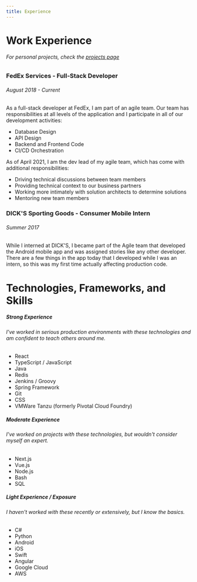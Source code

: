 ```yaml
---
title: Experience
---
```

# Work Experience
###### For personal projects, check the [projects page](/projects)

### FedEx Services - Full-Stack Developer
###### August 2018 - Current
As a full-stack developer at FedEx, I am part of an agile team. Our team has responsibilities at all
levels of the application and I participate in all of our development activities:
* Database Design
* API Design
* Backend and Frontend Code
* CI/CD Orchestration

As of April 2021, I am the dev lead of my agile team, which has come with additional responsibilities:
* Driving technical discussions between team members
* Providing technical context to our business partners
* Working more intimately with solution architects to determine solutions
* Mentoring new team members

### DICK'S Sporting Goods - Consumer Mobile Intern
###### Summer 2017
While I interned at DICK'S, I became part of the Agile team that developed the Android mobile app and was assigned stories
like any other developer. There are a few things in the app today that I developed while I was an intern,
so this was my first time actually affecting production code.

# Technologies, Frameworks, and Skills
##### **Strong Experience**
###### I've worked in serious production environments with these technologies and am confident to teach others around me.
* React
* TypeScript / JavaScript
* Java
* Redis
* Jenkins / Groovy
* Spring Framework
* Git
* CSS
* VMWare Tanzu (formerly Pivotal Cloud Foundry)

##### **Moderate Experience**
###### I've worked on projects with these technologies, but wouldn't consider myself an expert.
* Next.js
* Vue.js
* Node.js
* Bash
* SQL

##### **Light Experience / Exposure**
###### I haven't worked with these recently or extensively, but I know the basics.
* C#
* Python
* Android
* iOS
* Swift
* Angular
* Google Cloud
* AWS
